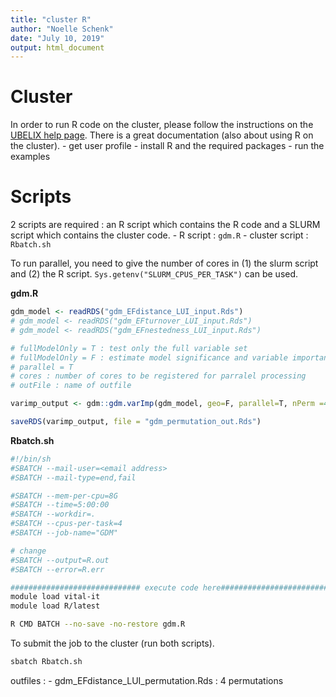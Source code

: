 ```yaml
---
title: "cluster R"
author: "Noelle Schenk"
date: "July 10, 2019"
output: html_document
---
```

# Cluster
In order to run R code on the cluster, please follow the instructions on the [UBELIX help page](https://docs.id.unibe.ch/ubelix/). There is a great documentation (also about using R on the cluster).
- get user profile
- install R and the required packages
- run the examples

# Scripts
2 scripts are required : an R script which contains the R code and a SLURM script which contains the cluster code.
- R script : `gdm.R`
- cluster script : `Rbatch.sh`

To run parallel, you need to give the number of cores in (1) the slurm script and (2) the R script. `Sys.getenv("SLURM_CPUS_PER_TASK")` can be used.

**gdm.R**
```r
gdm_model <- readRDS("gdm_EFdistance_LUI_input.Rds")
# gdm_model <- readRDS("gdm_EFturnover_LUI_input.Rds")
# gdm_model <- readRDS("gdm_EFnestedness_LUI_input.Rds")

# fullModelOnly = T : test only the full variable set
# fullModelOnly = F : estimate model significance and variable importance/ significance using matrix permutation, backward elimination
# parallel = T
# cores : number of cores to be registered for parralel processing
# outFile : name of outfile

varimp_output <- gdm::gdm.varImp(gdm_model, geo=F, parallel=T, nPerm =4, cores = 4)

saveRDS(varimp_output, file = "gdm_permutation_out.Rds")
```


**Rbatch.sh**
```bash
#!/bin/sh
#SBATCH --mail-user=<email address>
#SBATCH --mail-type=end,fail

#SBATCH --mem-per-cpu=8G
#SBATCH --time=5:00:00
#SBATCH --workdir=.
#SBATCH --cpus-per-task=4
#SBATCH --job-name="GDM"

# change
#SBATCH --output=R.out
#SBATCH --error=R.err

############################# execute code here################################ 
module load vital-it
module load R/latest

R CMD BATCH --no-save -no-restore gdm.R
```

To submit the job to the cluster (run both scripts).
```bash
sbatch Rbatch.sh
```


outfiles : 
- gdm_EFdistance_LUI_permutation.Rds : 4 permutations
